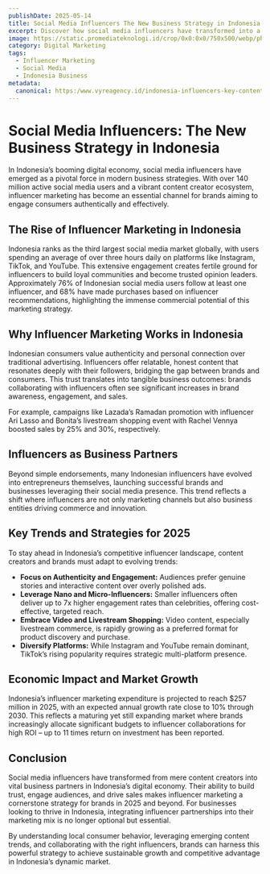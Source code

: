 ```yaml
---
publishDate: 2025-05-14
title: Social Media Influencers The New Business Strategy in Indonesia
excerpt: Discover how social media influencers have transformed into a powerful business strategy in Indonesia, driving brand growth and reshaping digital marketing in 2025.
image: https://static.promediateknologi.id/crop/0x0:0x0/750x500/webp/photo/p1/835/2025/03/30/Screenshot_20250329_212318_YouTube-4059301195.jpg
category: Digital Marketing
tags:
  - Influencer Marketing
  - Social Media
  - Indonesia Business
metadata:
  canonical: https:/www.vyreagency.id/indonesia-influencers-key-content-trends-and-focus-areas-for-2025
---
```


# Social Media Influencers: The New Business Strategy in Indonesia

In Indonesia’s booming digital economy, social media influencers have emerged as a pivotal force in modern business strategies. With over 140 million active social media users and a vibrant content creator ecosystem, influencer marketing has become an essential channel for brands aiming to engage consumers authentically and effectively.

## The Rise of Influencer Marketing in Indonesia

Indonesia ranks as the third largest social media market globally, with users spending an average of over three hours daily on platforms like Instagram, TikTok, and YouTube. This extensive engagement creates fertile ground for influencers to build loyal communities and become trusted opinion leaders. Approximately 76% of Indonesian social media users follow at least one influencer, and 68% have made purchases based on influencer recommendations, highlighting the immense commercial potential of this marketing strategy.

## Why Influencer Marketing Works in Indonesia

Indonesian consumers value authenticity and personal connection over traditional advertising. Influencers offer relatable, honest content that resonates deeply with their followers, bridging the gap between brands and consumers. This trust translates into tangible business outcomes: brands collaborating with influencers often see significant increases in brand awareness, engagement, and sales.

For example, campaigns like Lazada’s Ramadan promotion with influencer Ari Lasso and Bonita’s livestream shopping event with Rachel Vennya boosted sales by 25% and 30%, respectively.

## Influencers as Business Partners

Beyond simple endorsements, many Indonesian influencers have evolved into entrepreneurs themselves, launching successful brands and businesses leveraging their social media presence. This trend reflects a shift where influencers are not only marketing channels but also business entities driving commerce and innovation.

## Key Trends and Strategies for 2025

To stay ahead in Indonesia’s competitive influencer landscape, content creators and brands must adapt to evolving trends:

- **Focus on Authenticity and Engagement:** Audiences prefer genuine stories and interactive content over overly polished ads.
- **Leverage Nano and Micro-Influencers:** Smaller influencers often deliver up to 7x higher engagement rates than celebrities, offering cost-effective, targeted reach.
- **Embrace Video and Livestream Shopping:** Video content, especially livestream commerce, is rapidly growing as a preferred format for product discovery and purchase.
- **Diversify Platforms:** While Instagram and YouTube remain dominant, TikTok’s rising popularity requires strategic multi-platform presence.

## Economic Impact and Market Growth

Indonesia’s influencer marketing expenditure is projected to reach $257 million in 2025, with an expected annual growth rate close to 10% through 2030. This reflects a maturing yet still expanding market where brands increasingly allocate significant budgets to influencer collaborations for high ROI – up to 11 times return on investment has been reported.

## Conclusion

Social media influencers have transformed from mere content creators into vital business partners in Indonesia’s digital economy. Their ability to build trust, engage audiences, and drive sales makes influencer marketing a cornerstone strategy for brands in 2025 and beyond. For businesses looking to thrive in Indonesia, integrating influencer partnerships into their marketing mix is no longer optional but essential.

By understanding local consumer behavior, leveraging emerging content trends, and collaborating with the right influencers, brands can harness this powerful strategy to achieve sustainable growth and competitive advantage in Indonesia’s dynamic market.

